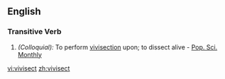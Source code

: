 ==English==

===Transitive Verb===
{{en-verb}}

# ''(Colloquial):'' To perform [[vivisection]] upon; to dissect alive - [[Pop. Sci. Monthly]]

[[vi:vivisect]]
[[zh:vivisect]]